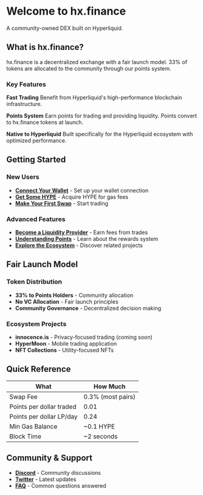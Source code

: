 # Welcome to hx.finance

A community-owned DEX built on Hyperliquid.

## What is hx.finance?

hx.finance is a decentralized exchange with a fair launch model. 33% of tokens are allocated to the community through our points system.

### Key Features

**Fast Trading**
Benefit from Hyperliquid's high-performance blockchain infrastructure.

**Points System**
Earn points for trading and providing liquidity. Points convert to hx.finance tokens at launch.

**Native to Hyperliquid**
Built specifically for the Hyperliquid ecosystem with optimized performance.

## Getting Started

### New Users
- **[Connect Your Wallet](/getting-started/connect-wallet)** - Set up your wallet connection
- **[Get Some HYPE](/getting-started/get-hype)** - Acquire HYPE for gas fees
- **[Make Your First Swap](/getting-started/first-swap)** - Start trading

### Advanced Features
- **[Become a Liquidity Provider](/liquidity/becoming-lp)** - Earn fees from trades
- **[Understanding Points](/points-rewards/how-points-work)** - Learn about the rewards system
- **[Explore the Ecosystem](/ecosystem/overview)** - Discover related projects

## Fair Launch Model

### Token Distribution
- **33% to Points Holders** - Community allocation
- **No VC Allocation** - Fair launch principles
- **Community Governance** - Decentralized decision making

### Ecosystem Projects
- **innocence.is** - Privacy-focused trading (coming soon)
- **HyperMoon** - Mobile trading application
- **NFT Collections** - Utility-focused NFTs

## Quick Reference

| What | How Much |
|------|----------|
| Swap Fee | 0.3% (most pairs) |
| Points per dollar traded | 0.01 |
| Points per dollar LP/day | 0.24 |
| Min Gas Balance | ~0.1 HYPE |
| Block Time | ~2 seconds |

## Community & Support

- **[Discord](https://discord.gg/hxfinance)** - Community discussions
- **[Twitter](https://twitter.com/hxfinance)** - Latest updates
- **[FAQ](/troubleshooting/faq)** - Common questions answered